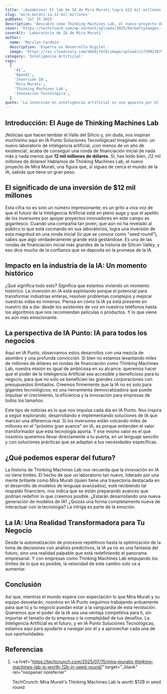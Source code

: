 ```yaml
---
title: '¡Asombroso! El lab de IA de Mira Murati logra $12 mil millones en su inicio.'
slug: 'mira-murati-ia-12-mil-millones'
pubDate: 'Jul 15 2025'
description: 'Descubre cómo Thinking Machines Lab, el nuevo proyecto de IA de Mira Murati, ha conseguido una financiación inicial de 12 mil millones de dólares, marcando un hito en la inversión en inteligencia artificial.'
cover: 'https://techcrunch.com/wp-content/uploads/2025/04/GettyImages-1730510668.jpg'
coverAlt: 'Laboratorio de IA de Mira Murati'
author:
  name: 'Marilyn Cardozo'
  description: 'Experta en Desarrollo Digital.'
  image: 'https://res.cloudinary.com/dkb9jfet8/image/upload/v1739923879/marilyn_s2mi4a.png'
category: 'Inteligencia Artificial'
tags:
  [
    'AI',
    'OpenAI',
    'Inversión IA',
    'Mira Murati',
    'Thinking Machines Lab',
    'Innovación Tecnológica',
  ]
quote: 'La inversión en inteligencia artificial es una apuesta por el futuro: cada dólar impulsa una nueva frontera de posibilidades.'
---
```


<h2 id="introduccion">Introducción: El Auge de Thinking Machines Lab</h2>

¡Noticias que hacen temblar el Valle del Silicio y, sin duda, nos inspiran muchísimo aquí en IA Punto Soluciones Tecnológicas! Imagínate esto: un nuevo laboratorio de inteligencia artificial, ¡con menos de un año de existencia!, acaba de conseguir una ronda de financiación inicial de nada más y nada menos que **12 mil millones de dólares**. Sí, has leído bien, ¡12 mil millones de dólares! Hablamos de Thinking Machines Lab, el nuevo proyecto de Mira Murati, una figura que, si sigues de cerca el mundo de la IA, sabrás que tiene un gran peso.

<h2 id="significado-de-la-inversion">
  El significado de una inversión de $12 mil millones
</h2>

Esta cifra no es solo un número impresionante; es un grito a viva voz de que el futuro de la Inteligencia Artificial está en pleno auge y que el apetito de los inversores por apoyar proyectos innovadores en este campo es gigantesco. Cuando una compañía tan joven, que aún no ha revelado al público lo que está cocinando en sus laboratorios, logra una inversión de esta magnitud en una ronda inicial (lo que se conoce como "seed round"), sabes que algo verdaderamente grande está gestándose. Es una de las rondas de financiación inicial más grandes de la historia de Silicon Valley, y eso dice mucho de la confianza que se deposita en la promesa de la IA.

<h2 id="impacto-en-la-industria-de-la-ia">
  Impacto en la industria de la IA: Un momento histórico
</h2>

¿Qué significa todo esto? Significa que estamos viviendo un momento histórico. La inversión en IA está explotando porque el potencial para transformar industrias enteras, resolver problemas complejos y mejorar nuestras vidas es inmenso. Piensa en cómo la IA ya está presente en nuestro día a día: desde los asistentes de voz en nuestros teléfonos hasta los algoritmos que nos recomiendan películas o productos. Y lo que viene es aún más emocionante.

<h2 id="la-perspectiva-de-ia-punto">
  La perspectiva de IA Punto: IA para todos los negocios
</h2>

Aquí en IA Punto, observamos estos desarrollos con una mezcla de asombro y una profunda convicción. Si bien no estamos levantando miles de millones de dólares en rondas de financiación como Thinking Machines Lab, nuestra misión es igual de ambiciosa en su alcance: queremos hacer que el poder de la Inteligencia Artificial sea accesible y beneficioso para tu negocio, para que no solo se beneficien las grandes corporaciones con presupuestos ilimitados. Creemos firmemente que la IA no es solo para gigantes tecnológicos; es una herramienta democratizadora que puede impulsar el crecimiento, la eficiencia y la innovación para empresas de todos los tamaños.

Este tipo de noticias es lo que nos impulsa cada día en IA Punto. Nos inspira a seguir explorando, desarrollando e implementando soluciones de IA que marcan una diferencia real. Si los inversores están volcando miles de millones en el "próximo gran avance" en IA, es porque entienden el valor transformador que esta tecnología aporta. Y ese mismo valor es el que nosotros queremos llevar directamente a tu puerta, en un lenguaje sencillo y con soluciones prácticas que se adaptan a tus necesidades específicas.

<h2 id="que-esperar-del-futuro">¿Qué podemos esperar del futuro?</h2>

La historia de Thinking Machines Lab nos recuerda que la innovación en IA no tiene límites. El hecho de que un laboratorio tan nuevo, liderado por una mente brillante como Mira Murati (quien tiene una trayectoria destacada en el desarrollo de modelos de lenguaje avanzados), esté recibiendo tal respaldo financiero, nos indica que se están preparando avances que podrían redefinir lo que creemos posible. ¿Estarán desarrollando una nueva generación de modelos de IA? ¿Quizás una forma completamente nueva de interactuar con la tecnología? La intriga es parte de la emoción.

<h2 id="la-ia-hoy-y-manana">
  La IA: Una Realidad Transformadora para Tu Negocio
</h2>

Desde la automatización de procesos repetitivos hasta la optimización de la toma de decisiones con análisis predictivos, la IA ya no es una fantasía del futuro, sino una realidad palpable que está redefiniendo el panorama empresarial. Y con empresas como Thinking Machines Lab empujando los límites de lo que es posible, la velocidad de este cambio solo va a aumentar.

<h2 id="conclusion">Conclusión</h2>

Así que, mientras el mundo espera con expectación lo que Mira Murati y su equipo desvelarán, nosotros en IA Punto seguimos trabajando arduamente para que tú y tu negocio puedan estar a la vanguardia de esta revolución. Queremos que el poder de la IA sea una ventaja competitiva para ti, sin importar el tamaño de tu empresa o la complejidad de tus desafíos. La Inteligencia Artificial es el futuro, y en IA Punto Soluciones Tecnológicas, estamos aquí para ayudarte a navegar por él y a aprovechar cada una de sus oportunidades.

<h2 id="referencias">Referencias</h2>

1.  <a
      href="https://techcrunch.com/2025/07/15/mira-muratis-thinking-machines-lab-is-worth-12b-in-seed-round/"
      target="_blank"
      rel="noopener noreferrer"
    >
      TechCrunch: Mira Murati's Thinking Machines Lab is worth $12B in seed
      round
    </a>
